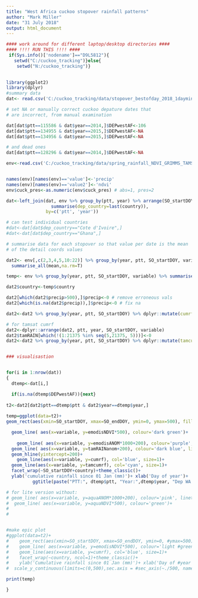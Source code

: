 ```yaml
---
title: "West Africa cuckoo stopover rainfall patterns"
author: "Mark Miller"
date: "31 July 2018"
output: html_document
---
```



```r

#### work around for different laptop/desktop directories ####
#### !!!! RUN THIS !!!! ####
 if(Sys.info()['nodename']=="D9L5812"){
   setwd("C:/cuckoo_tracking")}else{
    setwd("N:/cuckoo_tracking")}

  
library(ggplot2)
library(dplyr)
#summary data
dat<- read.csv('C:/cuckoo_tracking/data/stopover_bestofday_2018_1daymin_recalc_spring_mig_summary_dead.csv', h=T)

# set NA or manually correct cuckoo depature dates that
# are incorrect, from manual examination

dat[dat$ptt==115586 & dat$year==2014,]$DEPwestAF<-106
dat[dat$ptt==134955 & dat$year==2015,]$DEPwestAF<-NA
dat[dat$ptt==134956 & dat$year==2015,]$DEPwestAF<-NA

# and dead ones
dat[dat$ptt==128296 & dat$year==2014,]$DEPwestAF<-NA

env<-read.csv('C:/cuckoo_tracking/data/spring_rainfall_NDVI_GRIMMS_TAMSAT_emodis_by_stopover_detailcoords_2018_dead.csv', h=T)


names(env)[names(env)=='value']<-'precip'
names(env)[names(env)=='value2']<-'ndvi'
env$cuck_pres<-as.numeric(env$cuck_pres) # abs=1, pres=2

dat<-left_join(dat, env %>% group_by(ptt, year) %>% arrange(SO_startDOY, variable, .by_group=T) %>%
                 summarise(dep_country=last(country)),
               by=c('ptt', 'year'))

# can test individual countries
#dat<-dat[dat$dep_country=="Cote d'Ivoire",]
#dat<-dat[dat$dep_country=="Ghana",]

# summarise data for each stopover so that value per date is the mean
# of the detail coords values

dat2<- env[,c(2,3,4,5,10:22)] %>% group_by(year, ptt, SO_startDOY, variable) %>%
  summarise_all(mean,na.rm=T) 

temp<- env %>% group_by(year, ptt, SO_startDOY, variable) %>% summarise(country=first(country))

dat2$country<-temp$country

dat2[which(dat2$precip>500),]$precip<-0 # remove erroneous vals
dat2[which(is.na(dat2$precip)),]$precip<-0 # fix na

dat2<-dat2 %>% group_by(year, ptt, SO_startDOY) %>% dplyr::mutate(cumrf=cumsum(precip))

# for tamsat cumrf
dat2<-dplyr::arrange(dat2, ptt, year, SO_startDOY, variable)
dat2$tamRAIN[which(!(1:21375 %in% seq(5,21375, 5)))]<-0
dat2<-dat2 %>% group_by(year, ptt, SO_startDOY) %>% dplyr::mutate(tamcumrf=cumsum(tamRAIN))


### visualisastion  


for(i in 1:nrow(dat))
{
  dtemp<-dat[i,]

  if(is.na(dtemp$DEPwestAF)){next}
  
t2<-dat2[dat2$ptt==dtemp$ptt & dat2$year==dtemp$year,]
  
temp=ggplot(data=t2)+
geom_rect(aes(xmin=SO_startDOY, xmax=SO_endDOY, ymin=0, ymax=500), fill='grey')+

  geom_line( aes(x=variable, y=emodisNDVI*500), colour='dark green')+
   
    geom_line( aes(x=variable, y=emodisANOM*1000+200), colour='purple', linetype=2)+
  geom_line( aes(x=variable, y=tamRAINanom+200), colour='dark blue', linetype=2)+
  geom_hline(yintercept=200)+
    geom_line(aes(x=variable, y=cumrf), col='blue', size=1)+
  geom_line(aes(x=variable, y=tamcumrf), col='cyan', size=1)+
  facet_wrap(~SO_startDOY+country)+theme_classic()+
  ylab('cumulative rainfall since 01 Jan (mm)')+ xlab('Day of year')+
          ggtitle(paste("PTT:", dtemp$ptt, "Year:",dtemp$year, "Dep WA:", dtemp$DEPwestAF))+ylim(c(0,500))

# for lite version without:
# geom_line( aes(x=variable, y=aquaANOM*1000+200), colour='pink', linetype=2)+
#  geom_line( aes(x=variable, y=aquaNDVI*500), colour='green')+
#
#


#make epic plot
#ggplot(data=t2)+
#    geom_rect(aes(xmin=SO_startDOY, xmax=SO_endDOY, ymin=0, #ymax=500), fill='grey')+
#    geom_line( aes(x=variable, y=emodisNDVI*500), colour='light #green', size=1)+
#    geom_line(aes(x=variable, y=cumrf), col='blue', size=1)+
#    facet_wrap(~country, ncol=1)+theme_classic()+
#    ylab('Cumulative rainfall since 01 Jan (mm)')+ xlab('Day of #year')+
#  scale_y_continuous(limits=c(0,500),sec.axis = #sec_axis(~./500, name='NDVI'))

print(temp)

}

```


